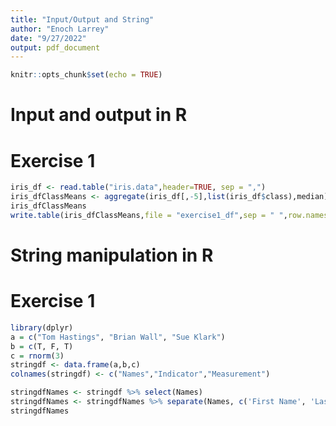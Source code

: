 ---
title: "Input/Output and String"
author: "Enoch Larrey"
date: "9/27/2022"
output: pdf_document
---

```{r setup, include=FALSE}
knitr::opts_chunk$set(echo = TRUE)
```

# Input and output in R
# Exercise 1

```{r}
iris_df <- read.table("iris.data",header=TRUE, sep = ",")
iris_dfClassMeans <- aggregate(iris_df[,-5],list(iris_df$class),median)
iris_dfClassMeans
write.table(iris_dfClassMeans,file = "exercise1_df",sep = " ",row.names = FALSE)
```

# String manipulation in R
# Exercise 1

```{r}
library(dplyr)
a = c("Tom Hastings", "Brian Wall", "Sue Klark")
b = c(T, F, T)
c = rnorm(3)
stringdf <- data.frame(a,b,c)
colnames(stringdf) <- c("Names","Indicator","Measurement")

stringdfNames <- stringdf %>% select(Names)
stringdfNames <- stringdfNames %>% separate(Names, c('First Name', 'Last Name'))
stringdfNames
```

